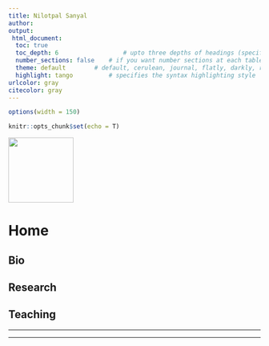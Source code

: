 ```yaml
---
title: Nilotpal Sanyal
author:
output:
 html_document:
  toc: true
  toc_depth: 6  				# upto three depths of headings (specified by #, ## and ###)
  number_sections: false 	# if you want number sections at each table header
  theme: default  		# default, cerulean, journal, flatly, darkly, readable, spacelab, united, cosmo, lumen, paper, sandstone, simplex, and yeti
  highlight: tango  		# specifies the syntax highlighting style
urlcolor: gray
citecolor: gray
---
```


```r
options(width = 150)
```

```r
knitr::opts_chunk$set(echo = T)
```

<style type="text/css"> /* This sets the overall width of the HTML page */
.main-container {
  max-width: 800px;
  margin-left: auto;
  margin-right: auto;
};
p {line-height: 4em;}
</style>

<div align="right">
<img src="pics/profile_pic.jpg" style="width:130px;" />
</div>


# Home {.tabset}

## Bio

## Research

## Teaching





<hr>

<!-- <a href="karmabad-o-punorjonmobad.html">কর্মবাদ ও পুনর্জন্মবাদ</a> -->

<!-- <a href="sriramakrishna-vidyasagar-conversation.html">শ্রীরামকৃষ্ণের সঙ্গে শ্রী ঈশ্বরচন্দ্র বিদ্যাসাগরের কথোপকথন</a> -->




<hr><br>













